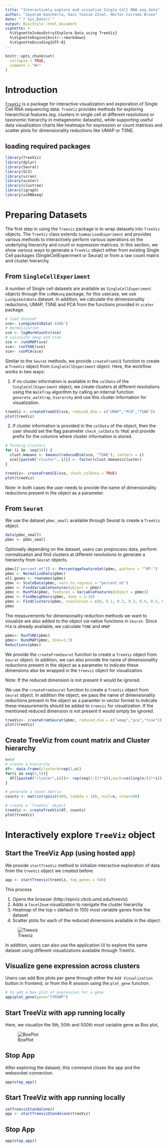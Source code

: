 ```yaml
---
title: "Interactively explore and visualize Single Cell RNA seq data"
author: "Jayaram Kancherla, Kazi Tasnim Zinat, Héctor Corrada Bravo"
date: "`r Sys.Date()`"
output: BiocStyle::html_document
vignette: >
  %\VignetteIndexEntry{Explore Data using TreeViz}
  %\VignetteEngine{knitr::rmarkdown}
  %\VignetteEncoding{UTF-8}
---
```

  
```r
knitr::opts_chunk$set(
  collapse = TRUE,
  comment = "#>"
)
```

# Introduction

[`TreeViz`](https://github.com/HCBravoLab/TreeViz) is a package for interactive visualization and exploration of Single Cell RNA sequencing data. `TreeViz` provides methods for exploring hierarchical features (eg. clusters in single cell at different resolutions or taxonomic hierarchy in metagenomic datasets), while supporting useful data visualization charts like heatmaps for expression or count matrices and scatter plots for dimensionality reductions like UMAP or TSNE.

## loading required packages

```r
library(TreeViz)
library(dplyr)
library(Seurat)
library(SC3)
library(scran)
library(scater)
library(clustree)
library(igraph)
library(scRNAseq)
```

# Preparing Datasets

The first step in using the `Treeviz` package is to wrap datasets into `TreeViz` objects. The `TreeViz` class extends `SummarizedExperiment` and provides various methods to interactively perform various operations on the underlying hierarchy and count or expression matrices. In this section, we show various ways to generate a `TreeViz` object either from existing Single Cell packages (SingleCellExperiment or Seurat) or from a raw count matrix and cluster hierarchy.

## From `SingleCellExperiment`

A number of Single cell datasets are available as `SingleCellExperiment` objects through the `scRNAseq` package, for this usecase, we use `LunSpikeInData` dataset. In addition, we calculate the dimensionality reductions; UMAP, TSNE and PCA from the functions provided in `scater` package. 

```r
# load dataset
sce<- LunSpikeInData('416b')
# Normalization
sce <- logNormCounts(sce)
# calculate umap and tsne
sce <- runUMAP(sce)
sce<- runTSNE(sce)
sce<- runPCA(sce)
```

Similar to the `Seurat` methods, we provide `createFromSCE` function to create a `TreeViz` object from `SingleCellExperiment` object. Here, the workflow works in two ways:

1. If no cluster information is available in the `colData` of the `SingleCellExperiment` object, we create clusters at different resolutions using the `WalkTrap` algorithm by calling an internal function `generate_walktrap_hierarchy` and use this cluster information for visualization.

```r
treeViz <- createFromSCE(sce, reduced_dim = c("UMAP","PCA","TSNE"))
plot(treeViz)
```

2. If cluster information is provided in the `colData` of the object, then the user should set the flag parameter `check_colData` to `TRUE` and provide prefix for the columns where cluster information is stored.

```r
# Forming clusters
for (i in  seq(10)) {
  clust.kmeans <- kmeans(reducedDim(sce, "TSNE"), centers = i)
  sce[[paste0("cluster", i)]] <- factor(clust.kmeans$cluster)
}

treeViz<- createFromSCE(sce, check_colData = TRUE)
plot(treeViz)
```

Note: In both cases the user needs to provide the name of dimensionality reductions present in the object as a parameter.




## From `Seurat`

We use the dataset `pbmc_small` available through Seurat to create a `TreeViz` object.  

```r
data(pbmc_small)
pbmc <- pbmc_small
```

Optionally depending on the dataset, users can preprocess data, perform normalization and find clusters at different resolutions to generate a hierarchy from `Seurat` objects. 

```r
pbmc[["percent.mt"]] <- PercentageFeatureSet(pbmc, pattern = "^MT-")
pbmc <- NormalizeData(pbmc)
all.genes <- rownames(pbmc)
pbmc <- ScaleData(pbmc, vars.to.regress = "percent.mt")
pbmc <- FindVariableFeatures(object = pbmc)
pbmc <- RunPCA(pbmc, features = VariableFeatures(object = pbmc))
pbmc <- FindNeighbors(pbmc, dims = 1:10)
pbmc <- FindClusters(pbmc, resolution = c(0, 0.1, 0.2, 0.3, 0.4, 0.5, 0.6, 0.7, 0.8, 0.9, 1.0), print.output = 0, save.SNN = TRUE)
pbmc
```

The measurements for dimensionality reduction methods we want to visualize are also added to the object via native functions in `Seurat`. Since `PCA` is already available, we calculate `TSNE` and `UMAP`

```r
pbmc<- RunTSNE(pbmc)
pbmc<- RunUMAP(pbmc, dims=1:3)
Reductions(pbmc)
```

We provide the `createFromSeurat` function to create a `TreeViz` object from `Seurat` object. In addition, we can also provide the name of dimensionality reductions present in the object as a parameter to indicate these dimensions also be wrapped in the `treeviz` object for visualization. 

Note: If the reduced dimension is not present it would be ignored.

We use the `createFromSeurat` function to create a `TreeViz` object from `Seurat` object. In addition the object, we pass the name of dimensionality reductions present in the object as a paramter in vector format to indicate these measurements should be added to `treeviz` for visualization. If the mentioned reduced dimension is not present it would simply be ignored.
```r
treeViz<- createFromSeurat(pbmc, reduced_dim = c("umap","pca","tsne"))
plot(treeViz)
```


## Create TreeViz from count matrix and Cluster hierarchy

```r
n=64
# create a hierarchy
df<- data.frame(cluster0=rep(1,n))
for(i in seq(1,5)){
  df[[paste0("cluster",i)]]<- rep(seq(1:(2**i)),each=ceiling(n/(2**i)),len=n)
}

# generate a count matrix
counts <- matrix(rpois(6400, lambda = 10), ncol=n, nrow=100)

# create a `TreeViz` object
treeViz <- createTreeViz(df, counts)
plot(treeViz)
```

# Interactively explore `TreeViz` object

## Start the TreeViz App (using hosted app)

We provide `startTreeViz` method to initialize interactive exploration of data from the `treeViz` object we created before. 

```r
app <- startTreeviz(treeViz, top_genes = 500)
```

This process

1. Opens the browser (http://epiviz.cbcb.umd.edu/treeviz) 
2. Adds a `facetZoom` visualization to navigate the cluster hierarchy
3. Heatmap of the top `n` (default to 100) most variable genes from the dataset
4. Scatter plots for each of the reduced dimensions available in the object.  
 
![Treeviz](images/Treeviz.png)
 
In addition, users can also use the application UI to explore the same dataset using different visualizations available through TreeViz.

## Visualize gene expression across clusters

Users can add Box plots per gene through either the `Add Visualization` button in frontend, or from the R session using the `plot_gene` function. 

```r
# to add a box plot of expression for a gene
app$plot_gene(gene="TYROBP")
```
## Start TreeViz with app running locally

Here, we visualize the 5th, 50th and 500th most variable gene as Box plot,

![BoxPlot](images/Boxplot.png)

## Stop App

After exploring the dataset, this command closes the app and the websocket connection. 

```r
app$stop_app()
```

## Start TreeViz with app running locally

```r
setTreevizStandalone()
app <- startTreevizStandalone(treeViz)
```
## Stop App

```r
app$stop_app()
```
